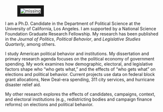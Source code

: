<link rel="stylesheet" href="styles.css" type="text/css">
<link rel="stylesheet" href="site_libs/academicons-1.8.6/css/academicons.css" type="text/css">

<div id="columns">
  <div id="left">
  <figure>
  <img src="images/home.jpg" style="border:10px solid;" alt = "missing" />
  </figure>
  </div>
  <div id="right">
  <p>I am a Ph.D. Candidate in the Department of Political Science at the University of California, Los Angeles. I am supported by a National Science Foundation Graduate Research Fellowship. My research has been published in the *Journal of Politics*, *Political Behavior*, and *Legislative Studies Quarterly*, among others.</p>
  <p>I study American political behavior and institutions. My dissertation and primary research agenda focuses on the political economy of government spending. My work examines how demographic, electoral, and legislative factors shape who "who gets what," and the effects of "who gets what" on elections and political behavior. Current projects use data on federal block grant allocations, New Deal-era spending, 311 city services, and hurricane disaster relief aid.</p>
  <p>My other research explores the effects of candidates, campaigns, context, and electoral institutions (e.g., redistricting bodies and campaign finance reforms) on elections and political behavior.</p>
  </div>
  </div>